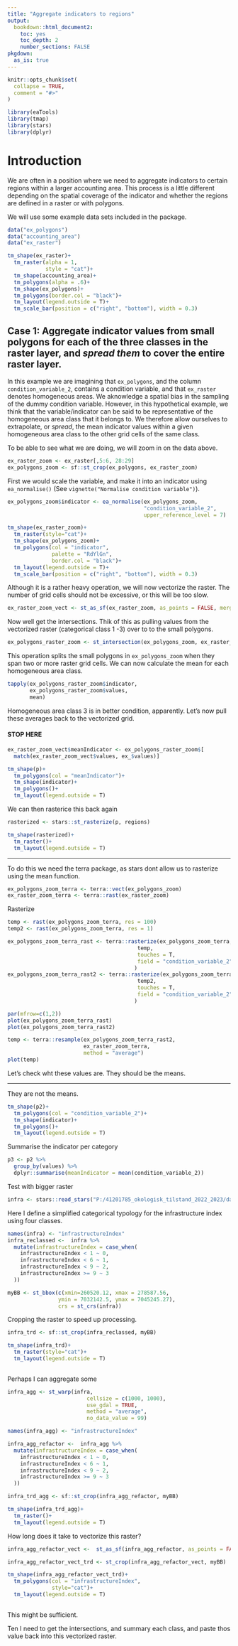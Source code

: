 ```yaml
---
title: "Aggregate indicators to regions"
output: 
  bookdown::html_document2:
    toc: yes
    toc_depth: 2
    number_sections: FALSE
pkgdown:
  as_is: true
---
```


```r
knitr::opts_chunk$set(
  collapse = TRUE,
  comment = "#>"
)
```

```r
library(eaTools)
library(tmap)
library(stars)
library(dplyr)
```

# Introduction

We are often in a position where we need to aggregate indicators to certain regions within a larger accounting area. This process is a little different depending on the spatial coverage of the indicator and whether the regions are defined in a raster or with polygons.

We will use some example data sets included in the package.

```r
data("ex_polygons")
data("accounting_area")
data("ex_raster")
```

```r
tm_shape(ex_raster)+
  tm_raster(alpha = 1,
            style = "cat")+
  tm_shape(accounting_area)+
  tm_polygons(alpha = .6)+
  tm_shape(ex_polygons)+
  tm_polygons(border.col = "black")+
  tm_layout(legend.outside = T)+
  tm_scale_bar(position = c("right", "bottom"), width = 0.3)

```

## Case 1: Aggregate indicator values from small polygons for each of the three classes in the raster layer, and *spread them* to cover the entire raster layer.

In this example we are imagining that `ex_polygons`, and the column `condition_variable_2`, contains a condition variable, and that `ex_raster` denotes homogeneous areas. We aknowledge a spatial bias in the sampling of the dummy condition variable. However, in this hypothetical example, we think that the variable/indicator can be said to be representative of the homogeneous area class that it belongs to. We therefore allow ourselves to extrapolate, or *spread*, the mean indicator values within a given homogeneous area class to the other grid cells of the same class.

To be able to see what we are doing, we will zoom in on the data above.

```r
ex_raster_zoom <- ex_raster[,5:6, 28:29]
ex_polygons_zoom <- sf::st_crop(ex_polygons, ex_raster_zoom)
```

First we would scale the variable, and make it into an indicator using `ea_normalise()` (See `vignette("Normalise condition variable")`).
```r
ex_polygons_zoom$indicator <- ea_normalise(ex_polygons_zoom,
                                           "condition_variable_2",
                                           upper_reference_level = 7)
```

```r
tm_shape(ex_raster_zoom)+
  tm_raster(style="cat")+
  tm_shape(ex_polygons_zoom)+
  tm_polygons(col = "indicator",
              palette = "RdYlGn",
              border.col = "black")+
  tm_layout(legend.outside = T)+
  tm_scale_bar(position = c("right", "bottom"), width = 0.3)
```

Although it is a rather heavy operation, we will now vectorize the raster. The number of grid cells should not be excessive, or this will be too slow.

```r
ex_raster_zoom_vect <- st_as_sf(ex_raster_zoom, as_points = FALSE, merge = TRUE)
```

Now well get the intersections. Thik of this as pulling values from the vectorized raster (categorical class 1 -3) over to to the small polygons.
```r
ex_polygons_raster_zoom <- st_intersection(ex_polygons_zoom, ex_raster_zoom_vect)
```
This operation splits the small polygons in `ex_polygons_zoom` when they span two or more raster grid cells. We can now calculate the mean for each homogeneous area class.
```r
tapply(ex_polygons_raster_zoom$indicator,
       ex_polygons_raster_zoom$values,
       mean)
```

Homogeneous area class 3 is in better condition, apparently.
Let's now pull these averages back to the vectorized grid.


#### STOP HERE
```r
ex_raster_zoom_vect$meanIndicator <- ex_polygons_raster_zoom$[
  match(ex_raster_zoom_vect$values, ex_$values)]
```

```r
tm_shape(p)+
  tm_polygons(col = "meanIndicator")+
  tm_shape(indicator)+
  tm_polygons()+
  tm_layout(legend.outside = T)
```

We can then rasterice this back again

```r
rasterized <- stars::st_rasterize(p, regions)
```

```r
tm_shape(rasterized)+
  tm_raster()+
  tm_layout(legend.outside = T)
```
-------------------


To do this we need the terra package, as stars dont allow us to rasterize using the mean function.

```r
ex_polygons_zoom_terra <- terra::vect(ex_polygons_zoom)
ex_raster_zoom_terra <- terra::rast(ex_raster_zoom)
```

Rasterize

```r
temp <- rast(ex_polygons_zoom_terra, res = 100)
temp2 <- rast(ex_polygons_zoom_terra, res = 1)

ex_polygons_zoom_terra_rast <- terra::rasterize(ex_polygons_zoom_terra,
                                         temp,
                                         touches = T,
                                         field = "condition_variable_2"
                                        )
ex_polygons_zoom_terra_rast2 <- terra::rasterize(ex_polygons_zoom_terra,
                                         temp2,
                                         touches = T,
                                         field = "condition_variable_2"
                                        )
```

```r
par(mfrow=c(1,2))
plot(ex_polygons_zoom_terra_rast)
plot(ex_polygons_zoom_terra_rast2)

```

```r
temp <- terra::resample(ex_polygons_zoom_terra_rast2,
                        ex_raster_zoom_terra,
                        method = "average")
plot(temp)
```

Let's check wht these values are. They should be the means.

------------


They are not the means.

```r
tm_shape(p2)+
  tm_polygons(col = "condition_variable_2")+
  tm_shape(indicator)+
  tm_polygons()+
  tm_layout(legend.outside = T)
```

Summarise the indicator per category

```r
p3 <- p2 %>%
  group_by(values) %>%
  dplyr::summarise(meanIndicator = mean(condition_variable_2))
```



Test with bigger raster

```r
infra <- stars::read_stars("P:/41201785_okologisk_tilstand_2022_2023/data/infrastrukturindeks/NY_INFRA_IND.tif", proxy = T)
```

Here I define a simplified categorical typology for the infrastructure index using four classes.

```r
names(infra) <- "infrastructureIndex"
infra_reclassed <-  infra %>%
  mutate(infrastructureIndex = case_when(
    infrastructureIndex < 1 ~ 0,
    infrastructureIndex < 6 ~ 1,
    infrastructureIndex < 9 ~ 2,
    infrastructureIndex >= 9 ~ 3
  ))
```

```r
myBB <- st_bbox(c(xmin=260520.12, xmax = 278587.56,
                ymin = 7032142.5, ymax = 7045245.27),
                crs = st_crs(infra))
```

Cropping the raster to speed up processing.

```r
infra_trd <- sf::st_crop(infra_reclassed, myBB)
```

```r
tm_shape(infra_trd)+
  tm_raster(style="cat")+
  tm_layout(legend.outside = T)
  
```

Perhaps I can aggregate some

```r
infra_agg <- st_warp(infra,
                         cellsize = c(1000, 1000),
                         use_gdal = TRUE,
                         method = "average",
                         no_data_value = 99)
```

```r
names(infra_agg) <- "infrastructureIndex"

infra_agg_refactor <-  infra_agg %>%
  mutate(infrastructureIndex = case_when(
    infrastructureIndex < 1 ~ 0,
    infrastructureIndex < 6 ~ 1,
    infrastructureIndex < 9 ~ 2,
    infrastructureIndex >= 9 ~ 3
  ))

infra_trd_agg <- sf::st_crop(infra_agg_refactor, myBB)

tm_shape(infra_trd_agg)+
  tm_raster()+
  tm_layout(legend.outside = T)
```

How long does it take to vectorize this raster?

```r
infra_agg_refactor_vect <-  st_as_sf(infra_agg_refactor, as_points = FALSE, merge = TRUE)
```

```r
infra_agg_refactor_vect_trd <- st_crop(infra_agg_refactor_vect, myBB)
```

```r
tm_shape(infra_agg_refactor_vect_trd)+
  tm_polygons(col = "infrastructureIndex",
              style="cat")+
  tm_layout(legend.outside = T)
  
```

This might be sufficient.

Ten I need to get the intersections, and summary each class, and paste thos value back into this vectorized raster.
